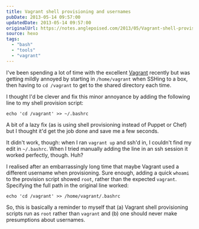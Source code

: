 ```yaml
---
title: Vagrant shell provisioning and usernames
pubDate: 2013-05-14 09:57:00
updatedDate: 2013-05-14 09:57:00
originalUrl: https://notes.anglepoised.com/2013/05/Vagrant-shell-provisioning-and-usernames/
source: hexo
tags:
  - "bash"
  - "tools"
  - "vagrant"
---
```


I've been spending a lot of time with the excellent [Vagrant](http://www.vagrantup.com/) recently but was getting mildly annoyed by starting in `/home/vagrant` when SSHing to a box, then having to `cd /vagrant` to get to the shared directory each time.

I thought I'd be clever and fix this minor annoyance by adding the following line to my shell provision script:

```shell
echo 'cd /vagrant' >> ~/.bashrc
```

A bit of a lazy fix (as is using shell provisioning instead of Puppet or Chef) but I thought it'd get the job done and save me a few seconds.

It didn't work, though: when I ran `vagrant up` and ssh'd in, I couldn't find my edit in `~/.bashrc`. When I tried manually adding the line in an ssh session it worked perfectly, though. Huh?

I realised after an embarrassingly long time that maybe Vagrant used a different username when provisioning. Sure enough, adding a quick `whoami` to the provision script showed `root`, rather than the expected `vagrant`. Specifying the full path in the original line worked:

```shell
echo 'cd /vagrant' >> /home/vagrant/.bashrc
```

So, this is basically a reminder to myself that (a) Vagrant shell provisioning scripts run as `root` rather than `vagrant` and (b) one should never make presumptions about usernames.
